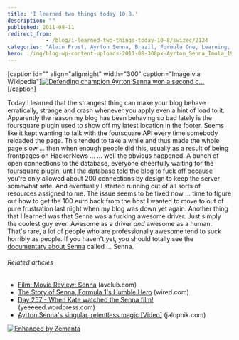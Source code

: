 ```yaml
---
title: 'I learned two things today 10.8.'
description: ""
published: 2011-08-11
redirect_from: 
            - /blog/i-learned-two-things-today-10-8/swizec/2124
categories: "Alain Prost, Ayrton Senna, Brazil, Formula One, Learning, Personal"
hero: ./img/blog-wp-content-uploads-2011-08-300px-Ayrton_Senna_Imola_1989_Cropped3.jpg
---
```

\[caption id="" align="alignright" width="300" caption="Image via Wikipedia"][![Defending champion Ayrton Senna won a second c...](./img/blog-wp-content-uploads-2011-08-300px-Ayrton_Senna_Imola_1989_Cropped3.jpg "Defending champion Ayrton Senna won a second c...")](http://commons.wikipedia.org/wiki/File:Ayrton_Senna_Imola_1989_Cropped.jpg)\[/caption]

Today I learned that the strangest thing can make your blog behave erratically, strange and crash whenever you apply even a hint of load to it. Apparently the reason my blog has been behaving so bad lately is the foursquare plugin used to show off my latest location in the footer. Seems like it kept wanting to talk with the foursquare API every time somebody reloaded the page. This tended to take a while and thus made the whole page slow ... then when enough people did this, usually as a result of being frontpages on HackerNews ... ... well the obvious happened. A bunch of open connections to the database, everyone cheerfully waiting for the foursquare plugin, until the database told the blog to fuck off because you're only allowed about 200 connections by design to keep the server somewhat safe. And eventually I started running out of all sorts of resources assigned to me. The issue seems to be fixed now ... time to figure out how to get the 100 euro back from the host I wanted to move to out of pure frustration last night when my blog was down yet again. Another thing that I learned was that Senna was a fucking awesome driver. Just simply the coolest guy ever. Awesome as a driver _and_ awesome as a human. That's rare, a lot of people who are professionally awesome tend to suck horribly as people. If you haven't yet, you should totally see the [documentary about Senna](http://www.imdb.com/title/tt1424432/) called ... Senna.

###### Related articles

- [Film: Movie Review: Senna](http://www.avclub.com/articles/senna,60240/) (avclub.com)
- [The Story of Senna, Formula 1's Humble Hero](http://www.wired.com/geekdad/2011/08/senna/) (wired.com)
- [Day 257 - When Kate watched the Senna film!](http://yeeeeed.wordpress.com/2011/07/11/day-257-when-kate-watched-the-senna-film/) (yeeeeed.wordpress.com)
- [Ayrton Senna's singular, relentless magic \[Video\]](http://jalopnik.com/5823354/ayrton-sennas-singular-relentless-magic) (jalopnik.com)

[![Enhanced by Zemanta](http://img.zemanta.com/zemified_e.png?x-id=90edf8ca-6236-4d88-8e96-c12a0e40e38f)](http://www.zemanta.com/ "Enhanced by Zemanta")